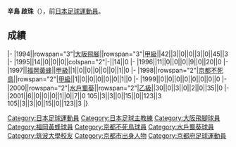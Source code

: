 {{unreferenced|time=2013-07-15T14:40:51+00:00}}
{{Infobox football biography
|name=辛島 啟珠
|image=
|fullname=辛島啓珠
|birth_date={{Birth date and age|1971|6|24}}
|cityofbirth=[[京都府|京都府]]
|countryofbirth=[[日本|日本]]
|position=[[後衛_(足球)|後衛]]
|currentclub=
|years=1994-1996<br/>1997<br/>1998-1999<br/>2000-2001
|clubs=[[大阪飛腳|大阪飛腳]]<br/>[[福岡黃蜂|福岡黃蜂]]<br/>[[京都不死鳥|京都不死鳥]]<br/>[[水戶蜀葵|水戶蜀葵]]
|caps(goals)=
|nationalyears=
|nationalteam=
|nationalcaps(goals)=
|manageryears1 = 2005-2007
|managerclubs1 = [[松本山雅足球會|松本山雅]]
|manageryears2 = 2013
|managerclubs2 = [[岐阜足球會|FC岐阜]]
|manageryears3 = 2015
|managerclubs3 = [[相模原體育會|SC相模原]]
|manageryears4 = 2016-
|managerclubs4 = {{Link-ja|新潟天鵝女子隊|アルビレックス新潟レディース}}
}}
'''辛島 啟珠'''（{{Bd|1971年|6月24日||}}），前[[日本|日本]][[足球|足球]][[運動員|運動員]]。

==成績==
{{Football player club statistics 1|YYN}}
{{Football player club statistics 2|JPN|YYN}}
|-
|1994||rowspan="3"|[[大阪飛腳|大阪飛腳]]||rowspan="3"|[[日本職業足球甲級聯賽|甲級]]||42||3||0||0||3||0||45||3
|-
|1995||14||0||0||0||colspan="2"|-||14||0
|-
|1996||11||0||0||0||9||0||20||0
|-
|1997||[[福岡黃蜂|福岡黃蜂]]||[[日本職業足球甲級聯賽|甲級]]||1||0||0||0||0||0||1||0
|-
|1998||rowspan="2"|[[京都不死鳥|京都不死鳥]]||rowspan="2"|[[日本職業足球甲級聯賽|甲級]]||1||0||0||0||0||0||1||0
|-
|1999||0||0||0||0||0||0||0||0
|-
|2000||rowspan="2"|[[水戶蜀葵|水戶蜀葵]]||rowspan="2"|[[日本職業足球乙級聯賽|乙級]]||30||0||3||0||2||0||35||0
|-
|2001||6||0||0||0||1||0||7||0
{{Football player club statistics 3|1|JPN}}105||3||3||0||15||0||123||3
{{Football player club statistics 5}}105||3||3||0||15||0||123||3
|}

{{Japan-sport-bio-stub}}
{{Soccer-player-stub}}

[[Category:日本足球運動員|Category:日本足球運動員]]
[[Category:日本足球主教練|Category:日本足球主教練]]
[[Category:大阪飛腳球員|Category:大阪飛腳球員]]
[[Category:福岡黃蜂球員|Category:福岡黃蜂球員]]
[[Category:京都不死鳥球員|Category:京都不死鳥球員]]
[[Category:水戶蜀葵球員|Category:水戶蜀葵球員]]
[[Category:筑波大學校友|Category:筑波大學校友]]
[[Category:京都市出身人物|Category:京都市出身人物]]
[[Category:京都府足球運動員|Category:京都府足球運動員]]